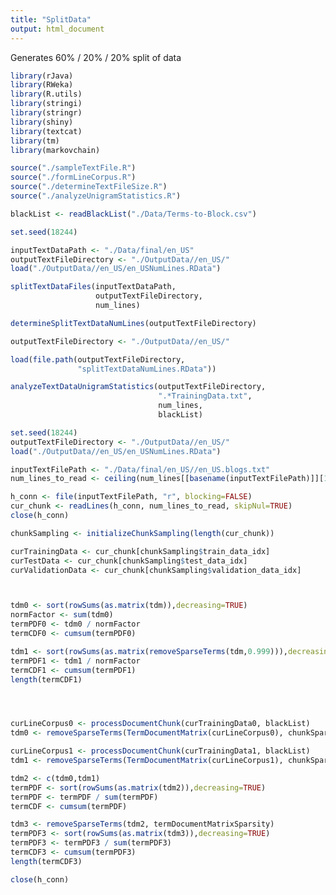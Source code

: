 ```yaml
---
title: "SplitData"
output: html_document
---
```

Generates 60% / 20% / 20% split of data

```r
library(rJava)
library(RWeka)
library(R.utils)
library(stringi)
library(stringr)
library(shiny)
library(textcat)
library(tm)
library(markovchain)

source("./sampleTextFile.R")
source("./formLineCorpus.R")
source("./determineTextFileSize.R")
source("./analyzeUnigramStatistics.R")

blackList <- readBlackList("./Data/Terms-to-Block.csv")
```

```r
set.seed(18244)

inputTextDataPath <- "./Data/final/en_US"
outputTextFileDirectory <- "./OutputData//en_US/"
load("./OutputData//en_US/en_USNumLines.RData")

splitTextDataFiles(inputTextDataPath,
                   outputTextFileDirectory,
                   num_lines)

determineSplitTextDataNumLines(outputTextFileDirectory)
```

```r
outputTextFileDirectory <- "./OutputData//en_US/"

load(file.path(outputTextFileDirectory,
               "splitTextDataNumLines.RData"))

analyzeTextDataUnigramStatistics(outputTextFileDirectory,
                                 ".*TrainingData.txt",
                                 num_lines,
                                 blackList)
```

```r
set.seed(18244)
outputTextFileDirectory <- "./OutputData//en_US/"
load("./OutputData//en_US/en_USNumLines.RData")

inputTextFilePath <- "./Data/final/en_US//en_US.blogs.txt"
num_lines_to_read <- ceiling(num_lines[[basename(inputTextFilePath)]][1]/100)

h_conn <- file(inputTextFilePath, "r", blocking=FALSE)
cur_chunk <- readLines(h_conn, num_lines_to_read, skipNul=TRUE)
close(h_conn)

chunkSampling <- initializeChunkSampling(length(cur_chunk))

curTrainingData <- cur_chunk[chunkSampling$train_data_idx]
curTestData <- cur_chunk[chunkSampling$test_data_idx]
curValidationData <- cur_chunk[chunkSampling$validation_data_idx]



tdm0 <- sort(rowSums(as.matrix(tdm)),decreasing=TRUE)
normFactor <- sum(tdm0)
termPDF0 <- tdm0 / normFactor
termCDF0 <- cumsum(termPDF0)

tdm1 <- sort(rowSums(as.matrix(removeSparseTerms(tdm,0.999))),decreasing=TRUE)
termPDF1 <- tdm1 / normFactor
termCDF1 <- cumsum(termPDF1)
length(termCDF1)




curLineCorpus0 <- processDocumentChunk(curTrainingData0, blackList)
tdm0 <- removeSparseTerms(TermDocumentMatrix(curLineCorpus0), chunkSparsity)

curLineCorpus1 <- processDocumentChunk(curTrainingData1, blackList)
tdm1 <- removeSparseTerms(TermDocumentMatrix(curLineCorpus1), chunkSparsity)

tdm2 <- c(tdm0,tdm1)
termPDF <- sort(rowSums(as.matrix(tdm2)),decreasing=TRUE)
termPDF <- termPDF / sum(termPDF)
termCDF <- cumsum(termPDF)

tdm3 <- removeSparseTerms(tdm2, termDocumentMatrixSparsity)
termPDF3 <- sort(rowSums(as.matrix(tdm3)),decreasing=TRUE)
termPDF3 <- termPDF3 / sum(termPDF3)
termCDF3 <- cumsum(termPDF3)
length(termCDF3)

close(h_conn)
```

